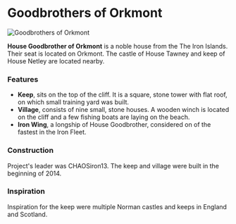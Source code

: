 

# Goodbrothers of Orkmont

<Image
  src="https://cdn.sanity.io/images/1as7cn02/production/23e0be577909d220865318067ddfd2cb21887165-1920x1017.png?w=976&h=350&fit=crop&crop=center&auto=format"
  alt="Goodbrothers of Orkmont"
  width={976}
  height={350}
/>

<ProjectDetails
  floatRight
  region="Iron Islands"
  house="House Goodbrother"
  type="Keep"
  status="Completed"
  warp="/warp goodbrother"
  projectLead="CHAOSiron13"
  dateStarted="December 31, 2013"
  dateCompleted="December 31, 2013"
/>

**House Goodbrother of Orkmont** is a noble house from the The Iron Islands. Their seat is located on Orkmont. The castle of House Tawney and keep of House Netley are located nearby.

### Features

- **Keep**, sits on the top of the cliff. It is a square, stone tower with flat roof, on which small training yard was built.
- **Village**, consists of nine small, stone houses. A wooden winch is located on the cliff and a few fishing boats are laying on the beach.
- **Iron Wing**, a longship of House Goodbrother, considered on of the fastest in the Iron Fleet.

### Construction

Project's leader was CHAOSiron13. The keep and village were built in the beginning of 2014.

### Inspiration

Inspiration for the keep were multiple Norman castles and keeps in England and Scotland.
